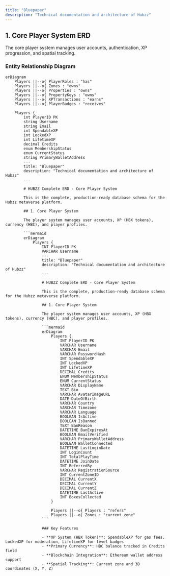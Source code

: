 ```yaml
---
title: "Bluepaper"
description: "Technical documentation and architecture of Hubzz"
---
```


## **1. Core Player System ERD**

The core player system manages user accounts, authentication, XP progression, and spatial tracking.

### Entity Relationship Diagram

```mermaid
erDiagram
	Players ||--o{ PlayerRoles : "has"
	Players ||--o{ Zones : "owns"
	Players ||--o{ Properties : "owns"
	Players ||--o{ PropertyKeys : "owns"
	Players ||--o{ XPTransactions : "earns"
	Players ||--o{ PlayerBadges : "receives"
    
	Players {
		int PlayerID PK
		string Username
		string Email
		int SpendableXP
		int LockedXP
		int LifetimeXP
		decimal Credits
		enum MembershipStatus
		enum CurrentStatus
		string PrimaryWalletAddress
		---
		title: "Bluepaper"
		description: "Technical documentation and architecture of Hubzz"
		---

		# HUBZZ Complete ERD - Core Player System

		This is the complete, production-ready database schema for the Hubzz metaverse platform.

		## 1. Core Player System

		The player system manages user accounts, XP (HBX tokens), currency (HBC), and player profiles.

		```mermaid
		erDiagram
			Players {
				INT PlayerID PK
				VARCHAR Username
				---
				title: "Bluepaper"
				description: "Technical documentation and architecture of Hubzz"
				---

				# HUBZZ Complete ERD - Core Player System

				This is the complete, production-ready database schema for the Hubzz metaverse platform.

				## 1. Core Player System

				The player system manages user accounts, XP (HBX tokens), currency (HBC), and player profiles.

				```mermaid
				erDiagram
				    Players {
				        INT PlayerID PK
				        VARCHAR Username
				        VARCHAR Email
				        VARCHAR PasswordHash
				        INT SpendableXP
				        INT LockedXP
				        INT LifetimeXP
				        DECIMAL Credits
				        ENUM MembershipStatus
				        ENUM CurrentStatus
				        VARCHAR DisplayName
				        TEXT Bio
				        VARCHAR AvatarImageURL
				        DATE DateOfBirth
				        VARCHAR Country
				        VARCHAR Timezone
				        VARCHAR Language
				        BOOLEAN IsActive
				        BOOLEAN IsBanned
				        TEXT BanReason
				        DATETIME BanExpiresAt
				        BOOLEAN EmailVerified
				        VARCHAR PrimaryWalletAddress
				        BOOLEAN WalletConnected
				        DATETIME LastLoginDate
				        INT LoginCount
				        INT TotalPlayTime
				        DATETIME JoinDate
				        INT ReferredBy
				        VARCHAR RegistrationSource
				        INT CurrentZoneID
				        DECIMAL CurrentX
				        DECIMAL CurrentY
				        DECIMAL CurrentZ
				        DATETIME LastActive
				        INT BoxesCollected
				    }
    
				    Players ||--o{ Players : "refers"
				    Players ||--o| Zones : "current_zone"
				```

				### Key Features

				- **XP System (HBX Token)**: SpendableXP for gas fees, LockedXP for moderation, LifetimeXP for level badges
				- **Primary Currency**: HBC balance tracked in Credits field
				- **Blockchain Integration**: Ethereum wallet address support
				- **Spatial Tracking**: Current zone and 3D coordinates (X, Y, Z)
